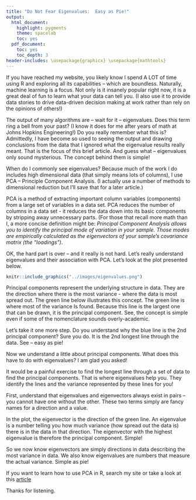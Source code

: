```yaml
---
title: "Do Not Fear Eigenvalues:  Easy as Pie!"
output:
  html_document:
    highlight: pygments
    theme: spacelab
    toc: yes
  pdf_document:
    toc: yes
    toc_depth: 3
header-includes: \usepackage{graphicx} \usepackage{mathtools}
---
```


If you have reached my website, you likely know I spend A LOT of time using R and exploring all its capabilities – which are boundless.  Naturally, machine learning is a focus.  Not only is it insanely popular right now, it is a great deal of fun to learn what your data can tell you.  (I also use it to provide data stories to drive data-driven decision making at work rather than rely on the opinions of others!)  

The output of many algorithms are – wait for it – eigenvalues.  Does this term ring a bell from your past?  (I know it does for me after years of math at Johns Hopkins Engineering!)  Do you really remember what this is?  Admittedly, I have become so used to seeing the output and drawing conclusions from the data that I ignored what the eigenvalue results really meant.  That is the focus of this brief article.  And guess what – eigenvalues only sound mysterious.  The concept behind them is simple!

When do I commonly see eigenvalues?  Because much of the work I do includes high dimensional data (that simply means lots of columns), I use PCA – Principle Component Analysis.  (I actually use a number of methods to dimensional reduction but I’ll save that for a later article.)

PCA is a method of extracting important column variables (components) from a large set of variables in a data set.  PCA reduces the number of columns in a data set - it reduces the data down into its basic components by stripping away unnecessary parts.  (For those that recall more math than I, a more concise definition might be:  *Principal Component Analysis allows you to identify the principal mode of variation in your sample. Those modes are empirically calculated as the eigenvectors of your sample's covariance matrix (the "loadings")*. 

OK, the hard part is over – and it really is not hard.  Let’s really understand eigenvalues and their association with PCA.  Let’s look at the plot presented below. 

```r
knitr::include_graphics("../images/eigenvalues.png")
```
 
Principal components represent the underlying structure in data. They are the direction where there is the most variance - where the data is most spread out.  The green line below illustrates this concept.  The green line is where most of the variance Is found.  Because this line is the largest one that can be drawn, it is the principal component.  See, the concept is simple even if some of the nomenclature sounds overly-academic.

Let’s take it one more step.  Do you understand why the blue line is the 2nd principal component?  Sure you do.  It is the 2nd longest line through the data.  See – easy as pie!

Now we understand a little about principal components.  What does this have to do with eigenvalues?  I am glad you asked!

It would be a painful exercise to find the longest line through a set of data to find the principal components.  That is where eigenvalues help you.  They identify the lines and the variance represented by these lines for you!

First, understand that eigenvalues and eigenvectors always exist in pairs – you cannot have one without the other.  These two terms simply are fancy names for a direction and a value. 

In the plot, the eigenvector is the direction of the green line.  An eigenvalue is a number telling you how much variance (how spread out the data is) there is in the data in that direction.  The eigenvector with the highest eigenvalue is therefore the principal component.  Simple!

So we now know eigenvectors are simply directions in data describing the most variance in data.  We also know eigenvalues are numbers that measure the actual variance.  Simple as pie!

If you want to learn how to use PCA in R, search my site or take a look at this [article](http://statmath.wu.ac.at/~hornik/QFS1/principal_component-vignette.pdf)

Thanks for listening.

